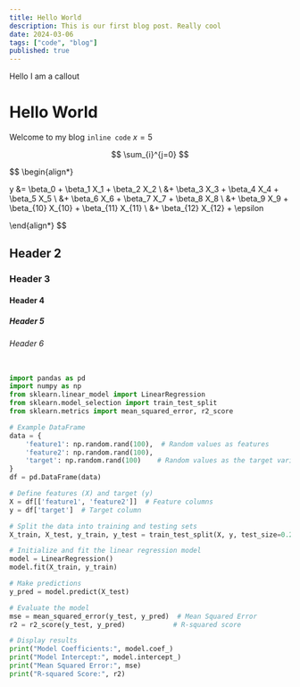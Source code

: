 ```yaml
---
title: Hello World
description: This is our first blog post. Really cool
date: 2024-03-06
tags: ["code", "blog"]
published: true
---
```


<Callout type="warning">Hello I am a callout</Callout>

<YouTubeEmbed url="https://www.youtube.com/watch?v=P1XGFXdjb-Q"/>

# Hello World

Welcome to my blog `inline code` $x=5$

$$ \sum_{i}^{j=0} $$


$$
\begin{align*}

y &= \beta_0 + \beta_1 X_1 + \beta_2 X_2 \\
&+ \beta_3 X_3 + \beta_4 X_4 + \beta_5 X_5 \\
&+ \beta_6 X_6 + \beta_7 X_7 + \beta_8 X_8 \\
&+ \beta_9 X_9 + \beta_{10} X_{10} + \beta_{11} X_{11} \\
&+ \beta_{12} X_{12} + \epsilon


\end{align*}
$$

## Header 2

### Header 3

#### Header 4

##### Header 5

###### Header 6

```python

import pandas as pd
import numpy as np
from sklearn.linear_model import LinearRegression
from sklearn.model_selection import train_test_split
from sklearn.metrics import mean_squared_error, r2_score

# Example DataFrame
data = {
    'feature1': np.random.rand(100),  # Random values as features
    'feature2': np.random.rand(100),
    'target': np.random.rand(100)    # Random values as the target variable
}
df = pd.DataFrame(data)

# Define features (X) and target (y)
X = df[['feature1', 'feature2']]  # Feature columns
y = df['target']  # Target column

# Split the data into training and testing sets
X_train, X_test, y_train, y_test = train_test_split(X, y, test_size=0.2, random_state=42)

# Initialize and fit the linear regression model
model = LinearRegression()
model.fit(X_train, y_train)

# Make predictions
y_pred = model.predict(X_test)

# Evaluate the model
mse = mean_squared_error(y_test, y_pred)  # Mean Squared Error
r2 = r2_score(y_test, y_pred)            # R-squared score

# Display results
print("Model Coefficients:", model.coef_)
print("Model Intercept:", model.intercept_)
print("Mean Squared Error:", mse)
print("R-squared Score:", r2)

```
